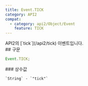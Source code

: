 ```yaml
---
title: Event.TICK
category: API2
compat:
  - category: api2/Object/Event
    feature: TICK
---
```


<Section>
  API2의 [`tick`](/api2/tick) 이벤트입니다.
</Section>
<Section>
  ## 구문

  ~~~js
  Event.TICK;
  ~~~

  <Section>
    ### 상수값

    `String` - `"tick"`
  </Section>
</Section>